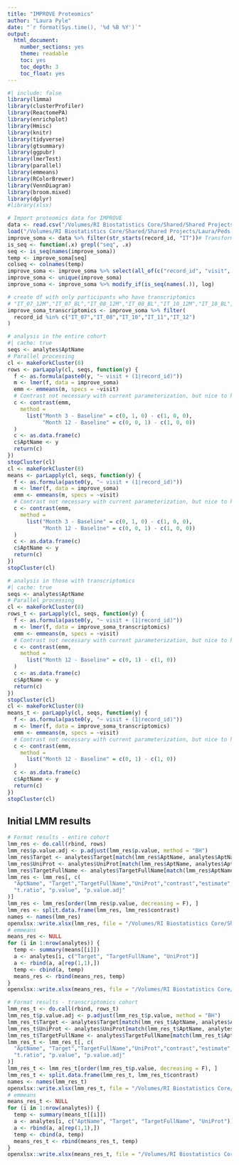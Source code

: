 ```yaml
---
title: "IMPROVE Proteomics"
author: "Laura Pyle"
date: "`r format(Sys.time(), '%d %B %Y')`"
output:
  html_document:
    number_sections: yes
    theme: readable
    toc: yes
    toc_depth: 3
    toc_float: yes
---
```


```r
#| include: false
library(limma)
library(clusterProfiler)
library(ReactomePA)
library(enrichplot)
library(Hmisc)
library(knitr)
library(tidyverse)
library(gtsummary)
library(ggpubr)
library(lmerTest)
library(parallel)
library(emmeans)
library(RColorBrewer)
library(VennDiagram)
library(broom.mixed)
library(dplyr)
#library(xlsx)
```

```r
# Import proteomics data for IMPROVE
data <- read.csv("/Volumes/RI Biostatistics Core/Shared/Shared Projects/Laura/Peds Endo/Petter Bjornstad/Data Harmonization/Data Clean/soma_harmonized_dataset.csv")
load("/Volumes/RI Biostatistics Core/Shared/Shared Projects/Laura/Peds Endo/Petter Bjornstad/Data Harmonization/Combined SomaScan/analytes.Rdata")
improve_soma <- data %>% filter(str_starts(record_id, "IT"))# Transform
is_seq <- function(.x) grepl("seq", .x)
seq <- is_seq(names(improve_soma))
temp <- improve_soma[seq]
colseq <- colnames(temp)
improve_soma <- improve_soma %>% select(all_of(c("record_id", "visit", colseq)))
improve_soma <- unique(improve_soma)
improve_soma <- improve_soma %>% modify_if(is_seq(names(.)), log)

# create df with only participants who have transcriptomics
# "IT_07_12M","IT_07_BL","IT_08_12M","IT_08_BL","IT_10_12M","IT_10_BL","IT_11_12M","IT_11_BL","IT_12_12M","IT_12_BL
improve_soma_transcriptomics <- improve_soma %>% filter(
  record_id %in% c("IT_07","IT_08","IT_10","IT_11","IT_12")
)
```

```r
# analysis in the entire cohort
#| cache: true
seqs <- analytes$AptName
# Parallel processing
cl <- makeForkCluster(8)
rows <- parLapply(cl, seqs, function(y) {
  f <- as.formula(paste0(y, "~ visit + (1|record_id)"))
  m <- lmer(f, data = improve_soma)
  emm <- emmeans(m, specs = ~visit)
  # Contrast not necessary with current parameterization, but nice to have written
  c <- contrast(emm,
    method =
      list("Month 3 - Baseline" = c(0, 1, 0) - c(1, 0, 0),
           "Month 12 - Baseline" = c(0, 0, 1) - c(1, 0, 0))
  )
  c <- as.data.frame(c)
  c$AptName <- y
  return(c)
})
stopCluster(cl)
cl <- makeForkCluster(8)
means <- parLapply(cl, seqs, function(y) {
  f <- as.formula(paste0(y, "~ visit + (1|record_id)"))
  m <- lmer(f, data = improve_soma)
  emm <- emmeans(m, specs = ~visit)
  # Contrast not necessary with current parameterization, but nice to have written
  c <- contrast(emm,
    method =
      list("Month 3 - Baseline" = c(0, 1, 0) - c(1, 0, 0),
           "Month 12 - Baseline" = c(0, 0, 1) - c(1, 0, 0))
  )
  c <- as.data.frame(c)
  c$AptName <- y
  return(c)
})
stopCluster(cl)

# analysis in those with transcriptomics
#| cache: true
seqs <- analytes$AptName
# Parallel processing
cl <- makeForkCluster(8)
rows_t <- parLapply(cl, seqs, function(y) {
  f <- as.formula(paste0(y, "~ visit + (1|record_id)"))
  m <- lmer(f, data = improve_soma_transcriptomics)
  emm <- emmeans(m, specs = ~visit)
  # Contrast not necessary with current parameterization, but nice to have written
  c <- contrast(emm,
    method =
      list("Month 12 - Baseline" = c(0, 1) - c(1, 0))
  )
  c <- as.data.frame(c)
  c$AptName <- y
  return(c)
})
stopCluster(cl)
cl <- makeForkCluster(8)
means_t <- parLapply(cl, seqs, function(y) {
  f <- as.formula(paste0(y, "~ visit + (1|record_id)"))
  m <- lmer(f, data = improve_soma_transcriptomics)
  emm <- emmeans(m, specs = ~visit)
  # Contrast not necessary with current parameterization, but nice to have written
  c <- contrast(emm,
    method =
      list("Month 12 - Baseline" = c(0, 1) - c(1, 0))
  )
  c <- as.data.frame(c)
  c$AptName <- y
  return(c)
})
stopCluster(cl)
```

## Initial LMM results

```r
# Format results - entire cohort
lmm_res <- do.call(rbind, rows)
lmm_res$p.value.adj <- p.adjust(lmm_res$p.value, method = "BH")
lmm_res$Target <- analytes$Target[match(lmm_res$AptName, analytes$AptName)]
lmm_res$UniProt <- analytes$UniProt[match(lmm_res$AptName, analytes$AptName)]
lmm_res$TargetFullName <- analytes$TargetFullName[match(lmm_res$AptName, analytes$AptName)]
lmm_res <- lmm_res[, c(
  "AptName", "Target","TargetFullName","UniProt","contrast","estimate", "SE", "df",
  "t.ratio", "p.value", "p.value.adj"
)]
lmm_res <- lmm_res[order(lmm_res$p.value, decreasing = F), ]
lmm_res <- split.data.frame(lmm_res, lmm_res$contrast)
names <- names(lmm_res)
openxlsx::write.xlsx(lmm_res, file = "/Volumes/RI Biostatistics Core/Shared/Shared Projects/Laura/Peds Endo/Petter Bjornstad/IMPROVE T2D/Results/IMPROVE Somalogic results.xlsx", sheetName=names)
# emmeans
means_res <- NULL
for (i in 1:nrow(analytes)) {
  temp <- summary(means[[i]])
  a <- analytes[i, c("Target", "TargetFullName", "UniProt")]
  a <- rbind(a, a[rep(1,1),])
  temp <- cbind(a, temp)
  means_res <- rbind(means_res, temp)
}
openxlsx::write.xlsx(means_res, file = "/Volumes/RI Biostatistics Core/Shared/Shared Projects/Laura/Peds Endo/Petter Bjornstad/IMPROVE T2D/Results/IMPROVE emmeans.xlsx")

# Format results - transcriptomics cohort
lmm_res_t <- do.call(rbind, rows_t)
lmm_res_t$p.value.adj <- p.adjust(lmm_res_t$p.value, method = "BH")
lmm_res_t$Target <- analytes$Target[match(lmm_res_t$AptName, analytes$AptName)]
lmm_res_t$UniProt <- analytes$UniProt[match(lmm_res_t$AptName, analytes$AptName)]
lmm_res_t$TargetFullName <- analytes$TargetFullName[match(lmm_res_t$AptName, analytes$AptName)]
lmm_res_t <- lmm_res_t[, c(
  "AptName", "Target","TargetFullName","UniProt","contrast","estimate", "SE", "df",
  "t.ratio", "p.value", "p.value.adj"
)]
lmm_res_t <- lmm_res_t[order(lmm_res_t$p.value, decreasing = F), ]
lmm_res_t <- split.data.frame(lmm_res_t, lmm_res_t$contrast)
names <- names(lmm_res_t)
openxlsx::write.xlsx(lmm_res_t, file = "/Volumes/RI Biostatistics Core/Shared/Shared Projects/Laura/Peds Endo/Petter Bjornstad/IMPROVE T2D/Results/IMPROVE Somalogic results transcriptomics cohort.xlsx", sheetName=names)
# emmeans
means_res_t <- NULL
for (i in 1:nrow(analytes)) {
  temp <- summary(means_t[[i]])
  a <- analytes[i, c("AptName", "Target", "TargetFullName", "UniProt")]
  a <- rbind(a, a[rep(1,1),])
  temp <- cbind(a, temp)
  means_res_t <- rbind(means_res_t, temp)
}
openxlsx::write.xlsx(means_res_t, file = "/Volumes/RI Biostatistics Core/Shared/Shared Projects/Laura/Peds Endo/Petter Bjornstad/IMPROVE T2D/Results/IMPROVE emmeans transcriptomics cohort.xlsx")
```



